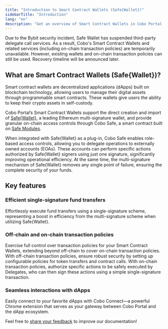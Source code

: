 ```yaml
---
title: "Introduction to Smart Contract Wallets (Safe{Wallet})"
sidebarTitle: "Introduction"
lang: "en"
description: "Get an overview of Smart Contract Wallets in Cobo Portal, designed to enhance digital asset management and security."
---
```


<Info>Due to the Bybit security incident, Safe Wallet has suspended third-party delegate call services. As a result, Cobo's Smart Contract Wallets and related services (including on-chain transaction policies) are temporarily unavailable. However, existing wallets and on-chain transaction policies can still be used. Recovery timeline will be announced later.</Info>

## What are Smart Contract Wallets (Safe&#123;Wallet&#125;)?

Smart contract wallets are decentralized applications (dApps) built on blockchain technology, allowing users to manage their digital assets through programmable smart contracts. These wallets give users the ability to keep their crypto assets in self-custody.

Cobo Portal’s Smart Contract Wallets support the direct creation and import of [Safe&#123;Wallet&#125;](https://safe.global/wallet), a leading Ethereum multi-signature wallet, and provide granular on-chain access controls through Cobo Safe, a smart contract built on [Safe Modules](https://docs.safe.global/advanced/smart-account-modules).

When integrated with Safe&#123;Wallet&#125; as a plug-in, Cobo Safe enables role-based access controls, allowing you to delegate operations to externally owned accounts (EOAs). These accounts can perform specific actions authorized by Safe&#123;Wallet&#125; signers using just one signature, significantly improving operational efficiency. At the same time, the multi-signature mechanism of Safe&#123;Wallet&#125; removes any single point of failure, ensuring the complete security of your funds.

## Key features

### Efficient single-signature fund transfers
Effortlessly execute fund transfers using a single-signature scheme, representing a boost in efficiency from the multi-signature scheme when utilizing Safe&#123;Wallet&#125;.

### Off-chain and on-chain transaction policies
Exercise full control over transaction policies for your Smart Contract Wallets, extending beyond off-chain to cover on-chain transaction policies. With off-chain transaction policies, ensure robust security by setting up configurable policies for token transfers and contract calls. With on-chain transaction policies, authorize specific actions to be safely executed by Delegates, who can then sign these actions using a simple single-signature transaction.

### Seamless interactions with dApps
Easily connect to your favorite dApps with Cobo Connect—a powerful Chrome extension that serves as your gateway between Cobo Portal and the dApp ecosystem.

<Tip>Feel free to [share your feedback](https://forms.zohopublic.com/cobo/form/DocumentFeedbackForm/formperma/QvLOhxJv1_JMsJ-1dleZ8Itb_7rzN-LtgvsDdxosoVI?referrername=manuals) to improve our documentation!</Tip>